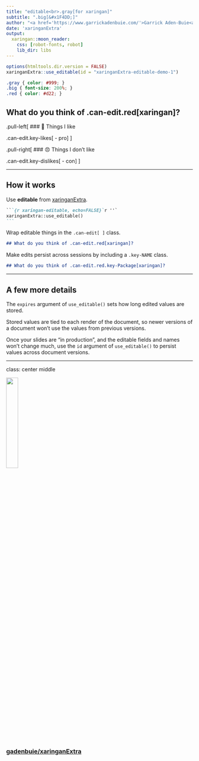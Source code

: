```yaml
---
title: "editable<br>.gray[for xaringan]"
subtitle: ".big[&#x1F4DD;]"
author: "<a href='https://www.garrickadenbuie.com/'>Garrick Aden-Buie<a>"
date: 'xaringanExtra'
output:
  xaringan::moon_reader:
    css: [robot-fonts, robot]
    lib_dir: libs
---
```


```r
options(htmltools.dir.version = FALSE)
xaringanExtra::use_editable(id = "xaringanExtra-editable-demo-1")
```

```css
.gray { color: #999; }
.big { font-size: 200%; }
.red { color: #d22; }
```

## What do you think of .can-edit.red[xaringan]?

.pull-left[
### &#x1F917; Things I like

.can-edit.key-likes[
- pro
]
]

.pull-right[
### &#x1F620; Things I don't like

.can-edit.key-dislikes[
- con
]
]

---

## How it works

Use **editable** from [xaringanExtra](https://github.com/gadenbuie/xaringanExtra).

````markdown
```{r xaringan-editable, echo=FALSE}`r ''`
xaringanExtra::use_editable()
```
````

Wrap editable things in the `.can-edit[ ]` class.

```markdown
## What do you think of .can-edit.red[xaringan]?
```

Make edits persist across sessions by including a `.key-NAME` class.

```markdown
## What do you think of .can-edit.red.key-Package[xaringan]?
```

---

## A few more details

The `expires` argument of `use_editable()` sets how long edited values are stored.

Stored values are tied to each render of the document,
so newer versions of a document won't use the values from previous versions.

Once your slides are "in production", 
and the editable fields and names won't change much,
use the `id` argument of `use_editable()`
to persist values across document versions.

---

class: center middle

<img src="https://github.githubassets.com/images/modules/logos_page/GitHub-Mark.png" width="25%" />

### [gadenbuie/xaringanExtra](https://github.com/gadenbuie/xaringanExtra)

